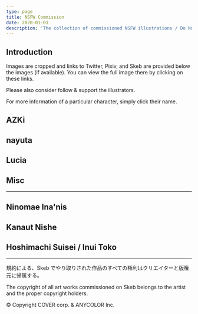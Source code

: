 ```yaml
---
type: page
title: NSFW Commission
date: 2020-01-01
description: 'The collection of commissioned NSFW illustrations / Do Not Repost'
---
```



<Warning />

## Introduction

Images are cropped and links to Twitter, Pixiv, and Skeb are provided below the images (if available). You can view the full image there by clicking on these links.

Please also consider follow & support the illustrators.

For more information of a particular character, simply click their name.

<Update />

## AZKi

<Commission Character="AZKi" />

## nayuta

<Commission Character="nayuta" />

## Lucia

<Commission Character="Lucia" />

## Misc

<Commission Character="Misc" />

---

## Ninomae Ina'nis

<Stale Character="Ina" />

## Kanaut Nishe

<Stale Character="Nishe" />

## Hoshimachi Suisei / Inui Toko

<Stale Character="tkmt" />

---

<div className="text-center text-xs">

規約による、Skeb でやり取りされた作品のすべての権利はクリエイターと版権元に帰属する。

The copyright of all art works commissioned on Skeb belongs to the artist and the proper copyright holders.

© Copyright COVER corp. & ANYCOLOR Inc.

</div>
